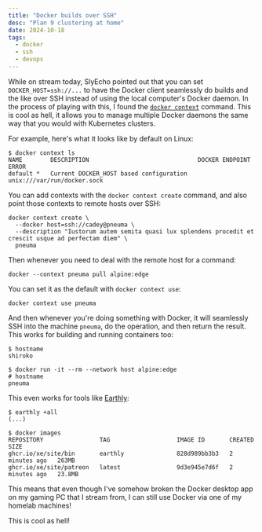 ```yaml
---
title: "Docker builds over SSH"
desc: "Plan 9 clustering at home"
date: 2024-10-18
tags:
  - docker
  - ssh
  - devops
---
```


While on stream today, SlyEcho pointed out that you can set `DOCKER_HOST=ssh://...` to have the Docker client seamlessly do builds and the like over SSH instead of using the local computer's Docker daemon. In the process of playing with this, I found the [`docker context`](https://docs.docker.com/engine/manage-resources/contexts/) command. This is cool as hell, it allows you to manage multiple Docker daemons the same way that you would with Kubernetes clusters.

For example, here's what it looks like by default on Linux:

```
$ docker context ls
NAME        DESCRIPTION                               DOCKER ENDPOINT               ERROR
default *   Current DOCKER_HOST based configuration   unix:///var/run/docker.sock
```

You can add contexts with the `docker context create` command, and also point those contexts to remote hosts over SSH:

```
docker context create \
  --docker host=ssh://cadey@pneuma \
  --description "Iustorum autem semita quasi lux splendens procedit et crescit usque ad perfectam diem" \
  pneuma
```

Then whenever you need to deal with the remote host for a command:

```
docker --context pneuma pull alpine:edge
```

You can set it as the default with `docker context use`:

```
docker context use pneuma
```

And then whenever you're doing something with Docker, it will seamlessly SSH into the machine `pneuma`, do the operation, and then return the result. This works for building and running containers too:

```
$ hostname
shiroko

$ docker run -it --rm --network host alpine:edge
# hostname
pneuma
```

This even works for tools like [Earthly](https://earthly.dev):

```
$ earthly +all
(...)

$ docker images
REPOSITORY                TAG                   IMAGE ID       CREATED         SIZE
ghcr.io/xe/site/bin       earthly               828d989bb3b3   2 minutes ago   263MB
ghcr.io/xe/site/patreon   latest                9d3e945e7d6f   2 minutes ago   23.8MB
```

This means that even though I've somehow broken the Docker desktop app on my gaming PC that I stream from, I can still use Docker via one of my homelab machines!

This is cool as hell!
